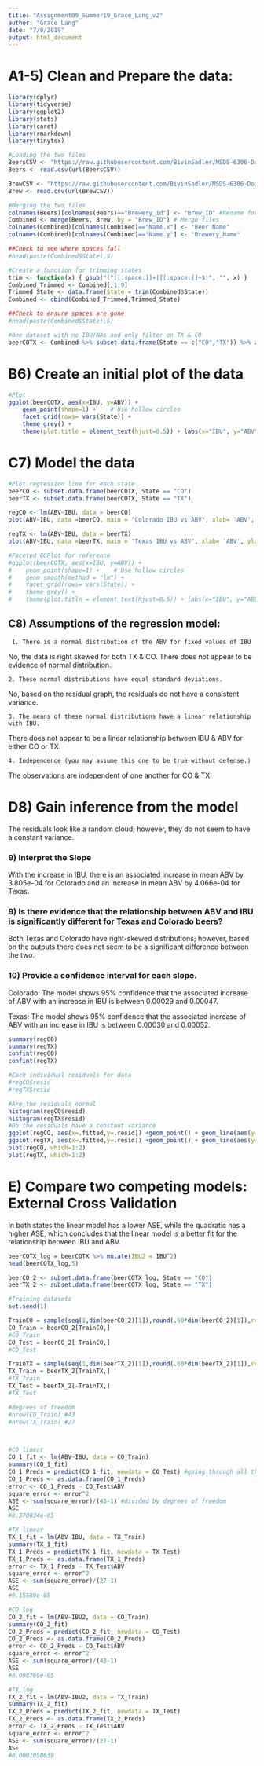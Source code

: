 ```yaml
---
title: "Assignment09_Summer19_Grace_Lang_v2"
author: "Grace Lang"
date: "7/8/2019"
output: html_document
---
```


# A1-5) Clean and Prepare the data:
```r

library(dplyr)
library(tidyverse)
library(ggplot2)
library(stats)
library(caret)
library(rmarkdown)
library(tinytex)

#Loading the two files
BeersCSV <- "https://raw.githubusercontent.com/BivinSadler/MSDS-6306-Doing-Data-Science/master/Unit%207/Beers.csv"
Beers <- read.csv(url(BeersCSV))

BrewCSV <- "https://raw.githubusercontent.com/BivinSadler/MSDS-6306-Doing-Data-Science/master/Unit%207/Breweries.csv"
Brew <- read.csv(url(BrewCSV))

#Merging the two files
colnames(Beers)[colnames(Beers)=="Brewery_id"] <- "Brew_ID" #Rename for the same key
Combined <- merge(Beers, Brew, by = "Brew_ID") # Merge files
colnames(Combined)[colnames(Combined)=="Name.x"] <- "Beer Name"
colnames(Combined)[colnames(Combined)=="Name.y"] <- "Brewery_Name"

##Check to see where spaces fall
#head(paste(Combined$State),5)

#Create a function for trimming states
trim <- function(x) { gsub("(^[[:space:]]+|[[:space:]]+$)", "", x) }
Combined_Trimmed <- Combined[,1:9]
Trimmed_State <- data.frame(State = trim(Combined$State))
Combined <- cbind(Combined_Trimmed,Trimmed_State)

##Check to ensure spaces are gone
#head(paste(Combined$State),5)

#One dataset with no IBU/NAs and only filter on TX & CO
beerCOTX <- Combined %>% subset.data.frame(State == c("CO","TX")) %>% arrange(IBU) %>% na.omit()

```

# B6) Create an initial plot of the data
```r
#Plot 
ggplot(beerCOTX, aes(x=IBU, y=ABV)) +
    geom_point(shape=1) +    # Use hollow circles
    facet_grid(rows= vars(State)) +
    theme_grey() +
    theme(plot.title = element_text(hjust=0.5)) + labs(x="IBU", y="ABV", title = "IBU vs ABV") 

```    

# C7) Model the data
```r
#Plot regression line for each state
beerCO <- subset.data.frame(beerCOTX, State == "CO")
beerTX <- subset.data.frame(beerCOTX, State == "TX")

regCO <- lm(ABV~IBU, data = beerCO)
plot(ABV~IBU, data =beerCO, main = "Colorado IBU vs ABV", xlab= 'ABV', ylab = 'IBU') + abline(regCO, col="blue")

regTX <- lm(ABV~IBU, data = beerTX)
plot(ABV~IBU, data =beerTX, main = "Texas IBU vs ABV", xlab= 'ABV', ylab = 'IBU') + abline(regTX, col="blue")

#Faceted GGPlot for reference
#ggplot(beerCOTX, aes(x=IBU, y=ABV)) +
#    geom_point(shape=1) +    # Use hollow circles
#    geom_smooth(method = "lm") + 
#    facet_grid(rows= vars(State)) +
#    theme_grey() +
#    theme(plot.title = element_text(hjust=0.5)) + labs(x="IBU", y="ABV", title = "IBU vs ABV") 

```

## C8) Assumptions of the regression model:    
     1. There is a normal distribution of the ABV for fixed values of IBU    
No, the data is right skewed for both TX & CO. There does not appear to be evidence of normal distribution.        

    2. These normal distributions have equal standard deviations.     
No, based on the residual graph, the residuals do not have a consistent variance.       

    3. The means of these normal distributions have a linear relationship with IBU.    
There does not appear to be a linear relationship between IBU & ABV for either CO or TX.

    4. Independence (you may assume this one to be true without defense.)     
The observations are independent of one another for CO & TX.    


# D8) Gain inference from the model
The residuals look like a random cloud; however, they do not seem to have a constant variance.

### 9) Interpret the Slope    
With the increase in IBU, there is an associated increase in mean ABV by 3.805e-04 for Colorado and an increase in mean ABV by 4.066e-04 for Texas. 

### 9) Is there evidence that the relationship between ABV and IBU is significantly different for Texas and Colorado beers?    
Both Texas and Colorado have right-skewed distributions; however, based on the outputs there does not seem to be a significant difference between the two.

### 10) Provide a confidence interval for each slope.
Colorado: The model shows 95% confidence that the associated increase of ABV with an increase in IBU is between 0.00029 and 0.00047.

Texas: The model shows 95% confidence that the associated increase of ABV with an increase in IBU is between 0.00030 and 0.00052.

```r
summary(regCO)
summary(regTX)
confint(regCO)
confint(regTX)

#Each individual residuals for data
#regCO$resid
#regTX$resid

#Are the residuals normal
histogram(regCO$resid)
histogram(regTX$resid)
#Do the residuals have a constant variance
ggplot(regCO, aes(x=.fitted,y=.resid)) +geom_point() + geom_line(aes(y=0))
ggplot(regTX, aes(x=.fitted,y=.resid)) +geom_point() + geom_line(aes(y=0))
plot(regCO, which=1:2)
plot(regTX, which=1:2)

```
  

# E) Compare two competing models: External Cross Validation
In both states the linear model has a lower ASE, while the quadratic has a higher ASE, which concludes that the linear model is a better fit for the relationship between IBU and ABV. 
```r
beerCOTX_log = beerCOTX %>% mutate(IBU2 = IBU^2)
head(beerCOTX_log,5)

beerCO_2 <- subset.data.frame(beerCOTX_log, State == "CO")
beerTX_2 <- subset.data.frame(beerCOTX_log, State == "TX")

#Training datasets
set.seed(1)

TrainCO = sample(seq(1,dim(beerCO_2)[1]),round(.60*dim(beerCO_2)[1]),replace = FALSE)
CO_Train = beerCO_2[TrainCO,]
#CO_Train
CO_Test = beerCO_2[-TrainCO,]
#CO_Test

TrainTX = sample(seq(1,dim(beerTX_2)[1]),round(.60*dim(beerTX_2)[1]),replace = FALSE)
TX_Train = beerTX_2[TrainTX,]
#TX_Train
TX_Test = beerTX_2[-TrainTX,]
#TX_Test

#degrees of freedom
#nrow(CO_Train) #43
#nrow(TX_Train) #27



#CO linear
CO_1_fit <- lm(ABV~IBU, data = CO_Train)
summary(CO_1_fit)
CO_1_Preds = predict(CO_1_fit, newdata = CO_Test) #going through all the IBUs and pred the ABVs
CO_1_Preds <- as.data.frame(CO_1_Preds)
error <- CO_1_Preds - CO_Test$ABV
square_error <- error^2
ASE <- sum(square_error)/(43-1) #divided by degrees of freedom
ASE
#8.370034e-05

#TX linear
TX_1_fit = lm(ABV~IBU, data = TX_Train)
summary(TX_1_fit)
TX_1_Preds = predict(TX_1_fit, newdata = TX_Test)
TX_1_Preds <- as.data.frame(TX_1_Preds)
error <- TX_1_Preds - TX_Test$ABV
square_error <- error^2
ASE <- sum(square_error)/(27-1)
ASE
#9.15589e-05

#CO log
CO_2_fit = lm(ABV~IBU2, data = CO_Train)
summary(CO_2_fit)
CO_2_Preds = predict(CO_2_fit, newdata = CO_Test)
CO_2_Preds <- as.data.frame(CO_2_Preds)
error <- CO_2_Preds - CO_Test$ABV
square_error <- error^2
ASE <- sum(square_error)/(43-1)
ASE
#8.098769e-05

#TX log
TX_2_fit = lm(ABV~IBU2, data = TX_Train)
summary(TX_2_fit)
TX_2_Preds = predict(TX_2_fit, newdata = TX_Test)
TX_2_Preds <- as.data.frame(TX_2_Preds)
error <- TX_2_Preds - TX_Test$ABV
square_error <- error^2
ASE <- sum(square_error)/(27-1)
ASE
#0.0001050639
```